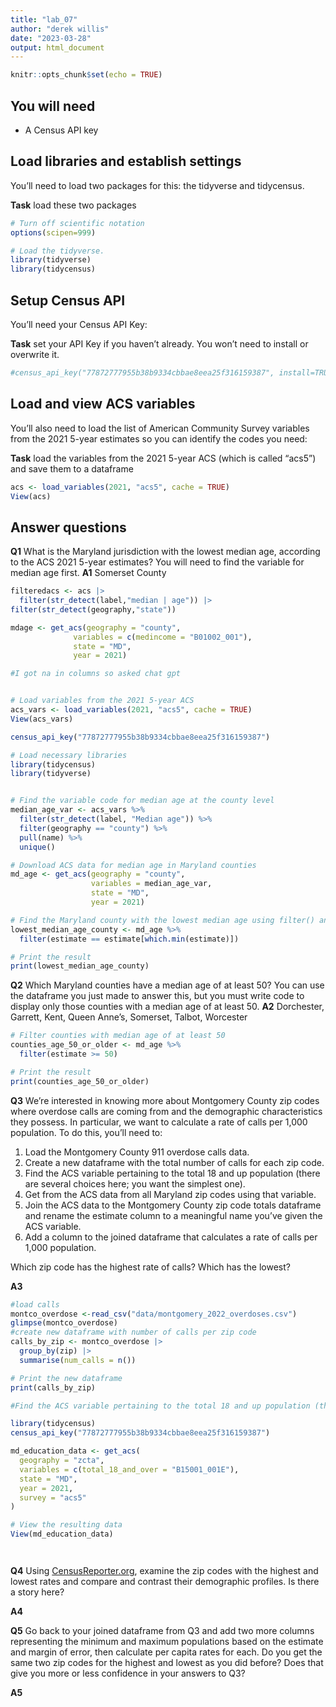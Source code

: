 ```yaml
---
title: "lab_07"
author: "derek willis"
date: "2023-03-28"
output: html_document
---
```


```r
knitr::opts_chunk$set(echo = TRUE)
```

## You will need

-   A Census API key

## Load libraries and establish settings

You'll need to load two packages for this: the tidyverse and tidycensus.

**Task** load these two packages

```r
# Turn off scientific notation
options(scipen=999)

# Load the tidyverse.
library(tidyverse)
library(tidycensus)
```

## Setup Census API

You'll need your Census API Key:

**Task** set your API Key if you haven't already. You won't need to install or overwrite it.

```r
#census_api_key("77872777955b38b9334cbbae8eea25f316159387", install=TRUE)

```

## Load and view ACS variables

You'll also need to load the list of American Community Survey variables from the 2021 5-year estimates so you can identify the codes you need:

**Task** load the variables from the 2021 5-year ACS (which is called "acs5") and save them to a dataframe

```r
acs <- load_variables(2021, "acs5", cache = TRUE)
View(acs)
```

## Answer questions

**Q1** What is the Maryland jurisdiction with the lowest median age, according to the ACS 2021 5-year estimates? You will need to find the variable for median age first. 
**A1** Somerset County

```r
filteredacs <- acs |>
  filter(str_detect(label,"median | age")) |>
filter(str_detect(geography,"state"))


```

```r
mdage <- get_acs(geography = "county",
              variables = c(medincome = "B01002_001"),
              state = "MD",
              year = 2021)
```
```r
#I got na in columns so asked chat gpt


# Load variables from the 2021 5-year ACS
acs_vars <- load_variables(2021, "acs5", cache = TRUE)
View(acs_vars)

```

```r
census_api_key("77872777955b38b9334cbbae8eea25f316159387")

# Load necessary libraries
library(tidycensus)
library(tidyverse)


# Find the variable code for median age at the county level
median_age_var <- acs_vars %>%
  filter(str_detect(label, "Median age")) %>%
  filter(geography == "county") %>%
  pull(name) %>%
  unique()

# Download ACS data for median age in Maryland counties
md_age <- get_acs(geography = "county",
                  variables = median_age_var,
                  state = "MD",
                  year = 2021)

# Find the Maryland county with the lowest median age using filter() and which.min()
lowest_median_age_county <- md_age %>%
  filter(estimate == estimate[which.min(estimate)])

# Print the result
print(lowest_median_age_county)

```

**Q2** Which Maryland counties have a median age of at least 50? You can use the dataframe you just made to answer this, but you must write code to display only those counties with a median age of at least 50. 
**A2** Dorchester, Garrett, Kent, Queen Anne's, Somerset, Talbot, Worcester

```r
# Filter counties with median age of at least 50
counties_age_50_or_older <- md_age %>%
  filter(estimate >= 50)

# Print the result
print(counties_age_50_or_older)
```

**Q3** We're interested in knowing more about Montgomery County zip codes where overdose calls are coming from and the demographic characteristics they possess. In particular, we want to calculate a rate of calls per 1,000 population. To do this, you'll need to:

1. Load the Montgomery County 911 overdose calls data.
2. Create a new dataframe with the total number of calls for each zip code.
3. Find the ACS variable pertaining to the total 18 and up population (there are several choices here; you want the simplest one).
4. Get from the ACS data from all Maryland zip codes using that variable.
5. Join the ACS data to the Montgomery County zip code totals dataframe and rename the estimate column to a meaningful name you've given the ACS variable.
6. Add a column to the joined dataframe that calculates a rate of calls per 1,000 population.

Which zip code has the highest rate of calls? Which has the lowest?

**A3** 

```r
#load calls
montco_overdose <-read_csv("data/montgomery_2022_overdoses.csv")
glimpse(montco_overdose)
#create new dataframe with number of calls per zip code
calls_by_zip <- montco_overdose |>
  group_by(zip) |>
  summarise(num_calls = n())

# Print the new dataframe
print(calls_by_zip)
```
```r

#Find the ACS variable pertaining to the total 18 and up population (there are several choices here; you want the simplest one).# Get ACS data for Maryland ZIP codes B15001_001E

library(tidycensus)
census_api_key("77872777955b38b9334cbbae8eea25f316159387")

md_education_data <- get_acs(
  geography = "zcta",
  variables = c(total_18_and_over = "B15001_001E"),  
  state = "MD",
  year = 2021,
  survey = "acs5"
)

# View the resulting data
View(md_education_data)



```
```r



```

**Q4** Using [CensusReporter.org](https://censusreporter.org/), examine the zip codes with the highest and lowest rates and compare and contrast their demographic profiles. Is there a story here?

**A4** 

**Q5** Go back to your joined dataframe from Q3 and add two more columns representing the minimum and maximum populations based on the estimate and margin of error, then calculate per capita rates for each. Do you get the same two zip codes for the highest and lowest as you did before? Does that give you more or less confidence in your answers to Q3?

**A5** 

```r
```

